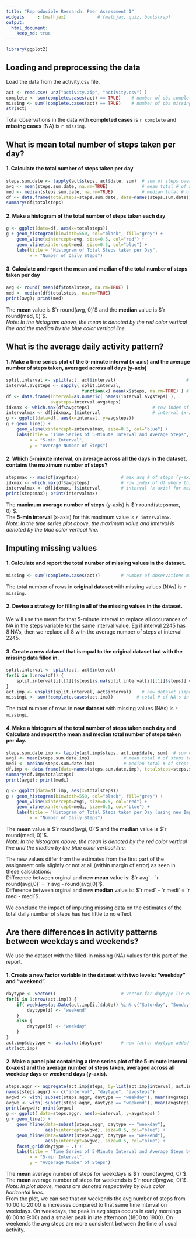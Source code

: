 ```yaml
---
title: "Reproducible Research: Peer Assessment 1"
widgets     : [mathjax]            # {mathjax, quiz, bootstrap}
output: 
  html_document:
    keep_md: true
---
```


```r
library(ggplot2)
```

## Loading and preprocessing the data
Load the data from the activity.csv file.
```r
act <- read.csv( unz("activity.zip", "activity.csv") )
complete <- sum(complete.cases(act) == TRUE)    # number of obs complete (no NA's)
missing <- sum(!complete.cases(act) == TRUE)    # number of obs missing values (with NA's)
str(act)
```
Total observations in the data with **completed cases** is `r complete` and **missing cases** (NA) is `r missing`.



## What is mean total number of steps taken per day?
#### 1. Calculate the total number of steps taken per day
```r
steps.sum.date <- tapply(act$steps, act$date, sum)  # sum of steps over subsetting by each date
avg <- mean(steps.sum.date, na.rm=TRUE)             # mean total # of steps taken each day
med <- median(steps.sum.date, na.rm=TRUE)           # median total # of steps taken each day   
df <- data.frame(totalsteps=steps.sum.date, date=names(steps.sum.date))
summary(df$totalsteps)
```

#### 2. Make a histogram of the total number of steps taken each day
```r
g <- ggplot(data=df, aes(x=totalsteps))
g + geom_histogram(binwidth=550, col="black", fill="grey") +
    geom_vline(xintercept=avg, size=0.5, col="red") +
    geom_vline(xintercept=med, size=0.5, col="blue") +
    labs(title = "Histogram of Total Steps taken per Day",
         x = "Number of Daily Steps")
```

#### 3. Calculate and report the mean and median of the total number of steps taken per day
```r
avg <- round( mean(df$totalsteps, na.rm=TRUE) )
med <- median(df$totalsteps, na.rm=TRUE)
print(avg); print(med)
```
The **mean** value is $`r round(avg, 0)`$ and the **median** value is $`r round(med, 0)`$.  
*Note: In the histogram above, the mean is denoted by the red color vertical line and the median by the blue color vertical line.*



## What is the average daily activity pattern?
#### 1. Make a time series plot of the 5-minute interval (x-axis) and the average number of steps taken, averaged across all days (y-axis)
```r
split.interval <- split(act, act$interval)                           # split data by interval
interval.avgsteps <- sapply( split.interval, 
                             function(x) mean(x$steps, na.rm=TRUE) ) # get average steps for each interval
df <- data.frame(interval=as.numeric( names(interval.avgsteps) ), 
                 avgsteps=interval.avgsteps)
idxmax <- which.max(df$avgsteps)                        # row index of df where this max exists
intervalmax <- df[idxmax, ]$interval                    # interval (x-axis) for max avg # steps
g <- ggplot(data=df, aes(x=interval, y=avgsteps))
g + geom_line() +
    geom_vline(xintercept=intervalmax, size=0.5, col="blue") +
    labs(title = "Time Series of 5-Minute Interval and Average Steps",
         x = "5-min Interval",
         y = "Average Number of Steps")
```

#### 2. Which 5-minute interval, on average across all the days in the dataset, contains the maximum number of steps?
```r
stepsmax <- max(df$avgsteps)                # max avg # of steps (y-axis)
idxmax <- which.max(df$avgsteps)            # row index of df where this max exists
intervalmax <- df[idxmax, ]$interval        # interval (x-axis) for max avg # of steps
print(stepsmax); print(intervalmax)
```
The **maximum average number of steps** (y-axis) is $`r round(stepsmax, 0)`$.  
The **5-min interval** (x-axis) for this maximum value is `r intervalmax`.  
*Note: In the time series plot above, the maximum value and interval is denoted by the blue color vertical line.*



## Imputing missing values
#### 1. Calculate and report the total number of missing values in the dataset.
```r
missing <- sum(!complete.cases(act))        # number of observations missing values (with NA's)
```
The total number of rows in **original dataset** with missing values (NAs) is `r missing`.

#### 2. Devise a strategy for filling in all of the missing values in the dataset.  
We will use the mean for that 5-minute interval to replace all occurances of NA in the steps variable for the same interval value. Eg if interval 2245 has 8 NA's, then we replace all 8 with the average number of steps at interval 2245.  

#### 3. Create a new dataset that is equal to the original dataset but with the missing data filled in.
```r
split.interval <- split(act, act$interval)  
for(i in 1:nrow(df)) {
    split.interval[i][[1]]$steps[is.na(split.interval[i][[1]]$steps)] <- round( df[i,]$avgsteps )
}
act.imp <- unsplit(split.interval, act$interval)    # new dataset (imputed)
missingi <- sum(!complete.cases(act.imp))         # total # of NA's in new imputed dataset (should be 0)
```
The total number of rows in **new dataset** with missing values (NAs) is `r missingi`.

#### 4. Make a histogram of the total number of steps taken each day and Calculate and report the mean and median total number of steps taken per day. 
```r
steps.sum.date.imp <- tapply(act.imp$steps, act.imp$date, sum)  # sum of steps over subsetting by each date
avgi <- mean(steps.sum.date.imp)             # mean total # of steps taken each day
medi <- median(steps.sum.date.imp)           # median total # of steps taken each day   
df.imp <- data.frame(date=names(steps.sum.date.imp), totalsteps=steps.sum.date.imp)
summary(df.imp$totalsteps)
print(avgi); print(medi)
```

```r
g <- ggplot(data=df.imp, aes(x=totalsteps))
g + geom_histogram(binwidth=550, col="black", fill="grey") +
    geom_vline(xintercept=avgi, size=0.5, col="red") +
    geom_vline(xintercept=medi, size=0.5, col="blue") +
    labs(title = "Histogram of Total Steps taken per Day (using new Imputed Dataset)",
         x = "Number of Daily Steps")
```  

The **mean** value is $`r round(avgi, 0)`$ and the **median** value is $`r round(medi, 0)`$.  
*Note: In the histogram above, the mean is denoted by the red color vertical line and the median by the blue color vertical line.*  

The new values differ from the estimates from the first part of the assignment only slightly or not at all (within margin of error) as seen in these calculations:    
Difference between orginal and new **mean** value is: $`r avg` - `r round(avgi,0)` = `r avg - round(avgi,0)`$.  
Difference between orginal and new **median** value is: $`r med` - `r medi` = `r med - medi`$.  

We conclude the impact of imputing missing data on the estimates of the total daily number of steps has had little to no effect.  



## Are there differences in activity patterns between weekdays and weekends?
We use the dataset with the filled-in missing (NA) values for this part of the report.  

#### 1. Create a new factor variable in the dataset with two levels: "weekday" and "weekend".
```r
daytype <- vector()                         # vector for daytype (ie Monday thru Sunday)
for(i in 1:nrow(act.imp)) {
    if( weekdays(as.Date(act.imp[i,]$date)) %in% c("Saturday", "Sunday") ) {
        daytype[i] <- "weekend"
    }
    else {
        daytype[i] <- "weekday"
    }
}
act.imp$daytype <- as.factor(daytype)       # new factor daytype added in dataset 
str(act.imp)
```  

#### 2. Make a panel plot containing a time series plot of the 5-minute interval (x-axis) and the average number of steps taken, averaged across all weekday days or weekend days (y-axis).
```r
steps.aggr <- aggregate(act.imp$steps, by=list(act.imp$interval, act.imp$daytype), mean)
names(steps.aggr) <- c("interval", "daytype", "avgsteps")
avgwd <- with( subset(steps.aggr, daytype == "weekday"), mean(avgsteps) )
avgwe <- with( subset(steps.aggr, daytype == "weekend"), mean(avgsteps) )
print(avgwd); print(avgwe)
g <- ggplot( data=steps.aggr, aes(x=interval, y=avgsteps) )
g + geom_line() +
    geom_hline(data=subset(steps.aggr, daytype == "weekday"), 
               aes(yintercept=avgwd), size=0.5, col="blue") +
    geom_hline(data=subset(steps.aggr, daytype == "weekend"), 
               aes(yintercept=avgwe), size=0.5, col="blue") +
    facet_grid(daytype ~ .) +
    labs(title = "Time Series of 5-Minute Interval and Average Steps by Weekday & Weekend",
         x = "5-min Interval",
         y = "Avgerage Number of Steps")
```  

The **mean** average number of steps for weekdays is $`r round(avgwd, 0)`$.  
The **mean** average number of steps for weekends is $`r round(avgwe, 0)`$.  
*Note: In plot above, means are denoted respectivley by blue color horizontal lines.*    
From the plot, we can see that on weekends the avg number of steps from 10:00 to 20:00 is increases compared to that same time interval on weekdays. On weekdays, the peak in avg steps occurs in early mornings (6:00 to 9:00) and a smaller peak in late afternoon (1800 to 1900). On weekends the avg steps are more consistent between the time of usual activity.  

